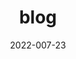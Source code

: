 ---
title: 'blog'
date: '2022-007-23'
tags: ['port', 'versao5', 'TYPE', 'TYPESCRIPT']
Released: 'Privado'
type: 'TYPESCRIPT'
draft: false
link: 'https://github.com/slaidezera/'
summary: 'Lorem Ipsum é simplesmente uma simulação de texto da indústria tipográfica.'
authors: ['default']
---